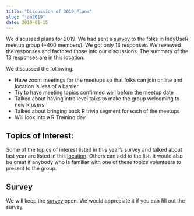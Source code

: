 ```yaml
---
title: "Discussion of 2019 Plans"
slug: "jan2019"
date: 2019-01-15
---
```


We discussed plans for 2019. We had sent a [survey](https://docs.google.com/forms/d/1Atha7ak8Oasn_RTqlKK5ROejnai8by4L8-vOk6UXpAE/edit) to the folks in IndyUseR meetup group (~400 members). We got only 13 responses. We reviewed the responses and factored those into our discussions. The summary of the 13 responses are in this [location](https://indyuser.github.io/IndyUserWebpg/presentationFiles/jan2019/IndyUserSurvey.html).

We discussed the following:

* Have zoom meetings for the meetups so that folks can join online and location
is less of a barrier
* Try to have meeting topics confirmed well before the meetup date
* Talked about having intro level talks to make the group welcoming to new R users
* Talked about bringing back R trivia segment for each of the meetups
* Will look into a R Training day

## Topics of Interest:
Some of the topics of interest listed in this year's survey and talked about last year are listed in this [location](https://github.com/IndyUseR/Meetings/issues/4). Others can add to the list. It would also be great if anybody who is familiar with one of these topics volunteers to present to the group.

## Survey
We will keep the [survey](https://docs.google.com/forms/d/1Atha7ak8Oasn_RTqlKK5ROejnai8by4L8-vOk6UXpAE/edit) open. We would appreciate it if you can fill out the survey.